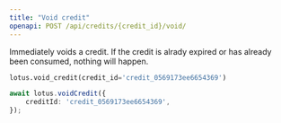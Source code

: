 ```yaml
---
title: "Void credit"
openapi: POST /api/credits/{credit_id}/void/
---
```


Immediately voids a credit. If the credit is alrady expired or has already been consumed, nothing will happen.

<CodeGroup>

```py Python
lotus.void_credit(credit_id='credit_0569173ee6654369')
```
```ts Typescript
await lotus.voidCredit({
    creditId: 'credit_0569173ee6654369',
});
```

</CodeGroup>
